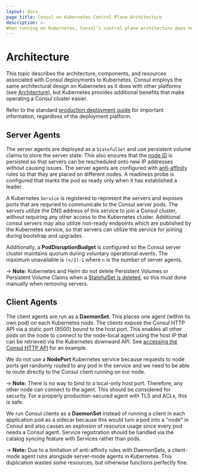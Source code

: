 ```yaml
---
layout: docs
page_title: Consul on Kubernetes Control Plane Architecture
description: >-
When running on Kubernetes, Consul’s control plane architecture does not change significantly. Server agents are deployed as a StatefulSet with a persistent volume, while client agents run as a k8s DaemonSet with an exposed API port.
---
```



# Architecture

This topic describes the architecture, components, and resources associated with Consul deployments to Kubernetes. Consul employs the same architectural design on Kubernetes as it does with other platforms (see [Architecture](/docs/architecture)), but Kubernetes provides additional benefits that make operating a Consul cluster easier. 

Refer to the standard [production deployment guide](https://learn.hashicorp.com/consul/datacenter-deploy/deployment-guide) for important information, regardless of the deployment platform.

## Server Agents

The server agents are deployed as a `StatefulSet` and use persistent volume
claims to store the server state. This also ensures that the
[node ID](/docs/agent/options#_node_id) is persisted so that servers
can be rescheduled onto new IP addresses without causing issues. The server agents
are configured with
[anti-affinity](https://kubernetes.io/docs/concepts/configuration/assign-pod-node/#affinity-and-anti-affinity)
rules so that they are placed on different nodes. A readiness probe is
configured that marks the pod as ready only when it has established a leader.

A Kubernetes `Service` is registered to represent the servers and exposes ports that are requried to communicate to the Consul server pods. 
The servers utilize the DNS address of this service to join a Consul cluster, without requiring any other access to the Kubernetes cluster. Additional consul servers may also utilize non-ready endpoints which are published by the Kubernetes service, so that servers can utilize the service for joining during bootstrap and upgrades.

Additionally, a **PodDisruptionBudget** is configured so the Consul server
cluster maintains quorum during voluntary operational events. The maximum
unavailable is `(n/2)-1` where `n` is the number of server agents.

-> **Note:** Kubernetes and Helm do not delete Persistent Volumes or Persistent
Volume Claims when a
[StatefulSet is deleted](https://kubernetes.io/docs/concepts/workloads/controllers/statefulset/#stable-storage),
so this must done manually when removing servers.

## Client Agents

The client agents are run as a **DaemonSet**. This places one agent
(within its own pod) on each Kubernetes node.
The clients expose the Consul HTTP API via a static port (8500)
bound to the host port. This enables all other pods on the node to connect
to the node-local agent using the host IP that can be retrieved via the
Kubernetes downward API. See
[accessing the Consul HTTP API](/docs/k8s/installation/install#accessing-the-consul-http-api)
for an example.

We do not use a **NodePort** Kubernetes service because requests to node ports get randomly routed
to any pod in the service and we need to be able to route directly to the Consul
client running on our node.

-> **Note:** There is no way to bind to a local-only
host port. Therefore, any other node can connect to the agent. This should be
considered for security. For a properly production-secured agent with TLS
and ACLs, this is safe.

We run Consul clients as a **DaemonSet** instead of running a client in each
application pod as a sidecar because this would turn
a pod into a "node" in Consul and also causes an explosion of resource usage
since every pod needs a Consul agent. Service registration should be handled via the
catalog syncing feature with Services rather than pods.

-> **Note:** Due to a limitation of anti-affinity rules with DaemonSets,
a client-mode agent runs alongside server-mode agents in Kubernetes. This
duplication wastes some resources, but otherwise functions perfectly fine.
